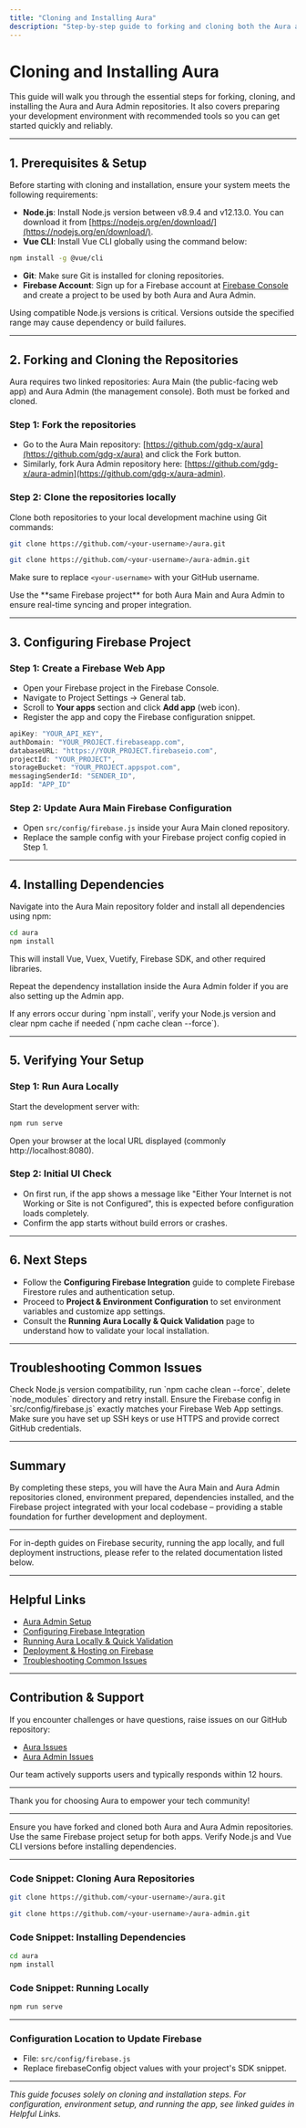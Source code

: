 ```yaml
---
title: "Cloning and Installing Aura"
description: "Step-by-step guide to forking and cloning both the Aura and Aura Admin repositories, installing dependencies, and readying the environment using recommended tools."
---
```


# Cloning and Installing Aura

This guide will walk you through the essential steps for forking, cloning, and installing the Aura and Aura Admin repositories. It also covers preparing your development environment with recommended tools so you can get started quickly and reliably.

---

## 1. Prerequisites & Setup

Before starting with cloning and installation, ensure your system meets the following requirements:

- **Node.js**: Install Node.js version between v8.9.4 and v12.13.0. You can download it from [https://nodejs.org/en/download/](https://nodejs.org/en/download/).
- **Vue CLI**: Install Vue CLI globally using the command below:

```bash
npm install -g @vue/cli
```

- **Git**: Make sure Git is installed for cloning repositories.
- **Firebase Account**: Sign up for a Firebase account at [Firebase Console](https://console.firebase.google.com) and create a project to be used by both Aura and Aura Admin.

<Tip>
Using compatible Node.js versions is critical. Versions outside the specified range may cause dependency or build failures.
</Tip>

---

## 2. Forking and Cloning the Repositories

Aura requires two linked repositories: Aura Main (the public-facing web app) and Aura Admin (the management console). Both must be forked and cloned.

### Step 1: Fork the repositories

- Go to the Aura Main repository: [https://github.com/gdg-x/aura](https://github.com/gdg-x/aura) and click the Fork button.
- Similarly, fork Aura Admin repository here: [https://github.com/gdg-x/aura-admin](https://github.com/gdg-x/aura-admin).

### Step 2: Clone the repositories locally

Clone both repositories to your local development machine using Git commands:

```bash
git clone https://github.com/<your-username>/aura.git

git clone https://github.com/<your-username>/aura-admin.git
```

Make sure to replace `<your-username>` with your GitHub username.

<Warning>
Use the **same Firebase project** for both Aura Main and Aura Admin to ensure real-time syncing and proper integration.
</Warning>

---

## 3. Configuring Firebase Project

### Step 1: Create a Firebase Web App

- Open your Firebase project in the Firebase Console.
- Navigate to Project Settings → General tab.
- Scroll to **Your apps** section and click **Add app** (web icon).
- Register the app and copy the Firebase configuration snippet.

```js
apiKey: "YOUR_API_KEY",
authDomain: "YOUR_PROJECT.firebaseapp.com",
databaseURL: "https://YOUR_PROJECT.firebaseio.com",
projectId: "YOUR_PROJECT",
storageBucket: "YOUR_PROJECT.appspot.com",
messagingSenderId: "SENDER_ID",
appId: "APP_ID"
```

### Step 2: Update Aura Main Firebase Configuration

- Open `src/config/firebase.js` inside your Aura Main cloned repository.
- Replace the sample config with your Firebase project config copied in Step 1.

---

## 4. Installing Dependencies

Navigate into the Aura Main repository folder and install all dependencies using npm:

```bash
cd aura
npm install
```

This will install Vue, Vuex, Vuetify, Firebase SDK, and other required libraries.

Repeat the dependency installation inside the Aura Admin folder if you are also setting up the Admin app.

<Note>
If any errors occur during `npm install`, verify your Node.js version and clear npm cache if needed (`npm cache clean --force`).
</Note>

---

## 5. Verifying Your Setup

### Step 1: Run Aura Locally

Start the development server with:

```bash
npm run serve
```

Open your browser at the local URL displayed (commonly http://localhost:8080).

### Step 2: Initial UI Check

- On first run, if the app shows a message like "Either Your Internet is not Working or Site is not Configured", this is expected before configuration loads completely.
- Confirm the app starts without build errors or crashes.

---

## 6. Next Steps

- Follow the **Configuring Firebase Integration** guide to complete Firebase Firestore rules and authentication setup.
- Proceed to **Project & Environment Configuration** to set environment variables and customize app settings.
- Consult the **Running Aura Locally & Quick Validation** page to understand how to validate your local installation.

---

## Troubleshooting Common Issues

<AccordionGroup title="Common Installation & Cloning Issues">
<Accordion title="npm install errors">
Check Node.js version compatibility, run `npm cache clean --force`, delete `node_modules` directory and retry install.
</Accordion>
<Accordion title="Firebase Config Mismatch">
Ensure the Firebase config in `src/config/firebase.js` exactly matches your Firebase Web App settings.
</Accordion>
<Accordion title="Git Clone Authentication Problems">
Make sure you have set up SSH keys or use HTTPS and provide correct GitHub credentials.
</Accordion>
</AccordionGroup>

---

## Summary
By completing these steps, you will have the Aura Main and Aura Admin repositories cloned, environment prepared, dependencies installed, and the Firebase project integrated with your local codebase – providing a stable foundation for further development and deployment.

---

For in-depth guides on Firebase security, running the app locally, and full deployment instructions, please refer to the related documentation listed below.

---

## Helpful Links

- [Aura Admin Setup](https://github.com/gdg-x/aura-admin/blob/main/README.md)
- [Configuring Firebase Integration](../install-configure/firebase-setup)
- [Running Aura Locally & Quick Validation](../run-validate-deploy/local-run-validation)
- [Deployment & Hosting on Firebase](../run-validate-deploy/firebase-deployment)
- [Troubleshooting Common Issues](../run-validate-deploy/setup-troubleshooting)

---

## Contribution & Support

If you encounter challenges or have questions, raise issues on our GitHub repository:
- [Aura Issues](https://github.com/gdg-x/aura/issues)
- [Aura Admin Issues](https://github.com/gdg-x/aura-admin/issues)

Our team actively supports users and typically responds within 12 hours.

---

Thank you for choosing Aura to empower your tech community!

---

<Check>
Ensure you have forked and cloned both Aura and Aura Admin repositories.
Use the same Firebase project setup for both apps.
Verify Node.js and Vue CLI versions before installing dependencies.
</Check>

---

### Code Snippet: Cloning Aura Repositories
```bash
git clone https://github.com/<your-username>/aura.git

git clone https://github.com/<your-username>/aura-admin.git
```

### Code Snippet: Installing Dependencies
```bash
cd aura
npm install
```

### Code Snippet: Running Locally
```bash
npm run serve
```

---

### Configuration Location to Update Firebase

- File: `src/config/firebase.js`
- Replace firebaseConfig object values with your project's SDK snippet.

---

_This guide focuses solely on cloning and installation steps. For configuration, environment setup, and running the app, see linked guides in Helpful Links._
